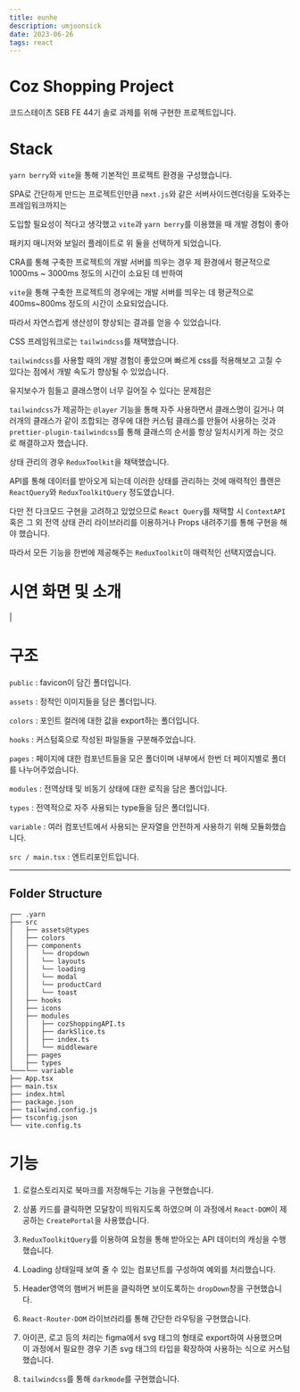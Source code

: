 ```yaml
---
title: eunhe
description: umjoonsick
date: 2023-06-26
tags: react
---
```


# Coz Shopping Project

코드스테이츠 SEB FE 44기 솔로 과제를 위해 구현한 프로젝트입니다.

# Stack

`yarn berry`와 `vite`을 통해 기본적인 프로젝트 환경을 구성했습니다.

SPA로 간단하게 만드는 프로젝트인만큼 `next.js`와 같은 서버사이드렌더링을 도와주는 프레임워크까지는

도입할 필요성이 적다고 생각했고 `vite`과 `yarn berry`를 이용했을 때 개발 경험이 좋아

패키지 매니저와 보일러 플레이트로 위 둘을 선택하게 되었습니다.

CRA를 통해 구축한 프로젝트의 개발 서버를 띄우는 경우 제 환경에서 평균적으로 1000ms ~ 3000ms 정도의 시간이 소요된 데 반하여

`vite`을 통해 구축한 프로젝트의 경우에는 개발 서버를 띄우는 데 평균적으로 400ms~800ms 정도의 시간이 소요되었습니다.

따라서 자연스럽게 생산성이 향상되는 결과를 얻을 수 있었습니다.

CSS 프레임워크로는 `tailwindcss`를 채택했습니다.

`tailwindcss`를 사용할 때의 개발 경험이 좋았으며 빠르게 css를 적용해보고 고칠 수 있다는 점에서 개발 속도가 향상될 수 있었습니다.

유지보수가 힘들고 클래스명이 너무 길어질 수 있다는 문제점은

`tailwindcss`가 제공하는 `@layer` 기능을 통해 자주 사용하면서 클래스명이 길거나 여러개의 클래스가 같이 조합되는 경우에 대한 커스텀 클래스를 만들어 사용하는 것과 `prettier-plugin-tailwindcss`를 통해 클래스의 순서를 항상 일치시키게 하는 것으로 해결하고자 했습니다.

상태 관리의 경우 `ReduxToolkit`을 채택했습니다.

API를 통해 데이터를 받아오게 되는데 이러한 상태를 관리하는 것에 매력적인 플랜은 `ReactQuery`와 `ReduxToolkitQuery` 정도였습니다.

다만 전 다크모드 구현을 고려하고 있었으므로 `React Query`를 채택할 시 `ContextAPI` 혹은 그 외 전역 상태 관리 라이브러리를 이용하거나 Props 내려주기를 통해 구현을 해야 했습니다.

따라서 모든 기능을 한번에 제공해주는 `ReduxToolkit`이 매력적인 선택지였습니다.

# 시연 화면 및 소개

|

# 구조

`public` : favicon이 담긴 폴더입니다.

`assets` : 정적인 이미지들을 담은 폴더입니다.

`colors` : 포인트 컬러에 대한 값을 export하는 폴더입니다.

`hooks` : 커스텀훅으로 작성된 파일들을 구분해주었습니다.

`pages` : 페이지에 대한 컴포넌트들을 모은 폴더이며 내부에서 한번 더 페이지별로 폴더를 나누어주었습니다.

`modules` : 전역상태 및 비동기 상태에 대한 로직을 담은 폴더입니다.

`types` : 전역적으로 자주 사용되는 type들을 담은 폴더입니다.

`variable` : 여러 컴포넌트에서 사용되는 문자열을 안전하게 사용하기 위해 모듈화했습니다.

`src / main.tsx` : 엔트리포인트입니다.

---

## Folder Structure

```
┌── .yarn
├── src
│   ├── assets@types
│   ├── colors
│   ├── components
│   │   └── dropdown
│   │   └── layouts
│   │   └── loading
│   │   └── modal
│   │   └── productCard
│   │   └── toast
│   ├── hooks
│   ├── icons
│   ├── modules
│   │   ├── cozShoppingAPI.ts
│   │   ├── darkSlice.ts
│   │   ├── index.ts
│   │   └── middleware
│   ├── pages
│   ├── types
└───└── variable
├── App.tsx
├── main.tsx
├── index.html
├── package.json
├── tailwind.config.js
├── tsconfig.json
└── vite.config.ts
```

# 기능

1. 로컬스토리지로 북마크를 저장해두는 기능을 구현했습니다.

2. 상품 카드를 클릭하면 모달창이 띄워지도록 하였으며 이 과정에서 `React-DOM`이 제공하는 `CreatePortal`을 사용했습니다.

3. `ReduxToolkitQuery`를 이용하여 요청을 통해 받아오는 API 데이터의 캐싱을 수행했습니다.

4. Loading 상태일때 보여 줄 수 있는 컴포넌트를 구성하여 예외를 처리했습니다.

5. Header영역의 햄버거 버튼을 클릭하면 보이도록하는 `dropDown`창을 구현했습니다.

6. `React-Router-DOM` 라이브러리를 통해 간단한 라우팅을 구현했습니다.

7. 아이콘, 로고 등의 처리는 figma에서 svg 태그의 형태로 export하여 사용했으며 이 과정에서 필요한 경우 기존 svg 태그의 타입을 확장하여 사용하는 식으로 커스텀했습니다.

8. `tailwindcss`를 통해 `darkmode`를 구현했습니다.
